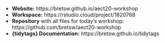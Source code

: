 - **Website:** https://bretsw.github.io/aect20-workshop
- **Workspace:** https://rstudio.cloud/project/1820768
- **Repository** with all files for today's workshop: https://github.com/bretsw/aect20-workshop
- **{tidytags} Documentation:** https://bretsw.github.io/tidytags